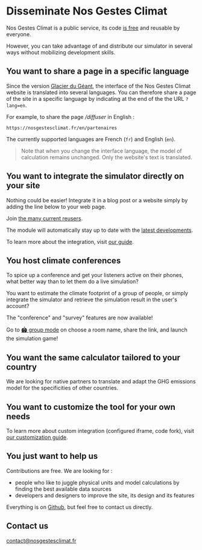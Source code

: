 # Disseminate Nos Gestes Climat

Nos Gestes Climat is a public service, its code <a href="/documentation">is free</a> and reusable by everyone.

However, you can take advantage of and distribute our simulator in several ways without mobilizing development skills.

## You want to share a page in a specific language

Since the version <a href="https://nosgestesclimat.fr/nouveautés/glacier-du-géant">Glacier du Géant</a>, the interface of the Nos Gestes Climat website is translated into several languages. You can therefore share a page of the site in a specific language by indicating at the end of the the URL `?lang=en`.

For example, to share the page _/diffuser_ in English :

`https://nosgestesclimat.fr/en/partenaires`

The currently supported languages are French (`fr`) and English (`en`).

> Note that when you change the interface language, the model of calculation remains unchanged. Only the website's text is translated.

## You want to integrate the simulator directly on your site

Nothing could be easier! Integrate it in a blog post or a website simply by adding the line below to your web page.

<script
  id="nosgestesclimat"
  src="https://nosgestesclimat.fr/iframe.js"
></script>

Join <a href="/ambassadeurs">the many current reusers</a>.

The module will automatically stay up to date with the <a href="/nouveautés">latest developments</a>.

To learn more about the integration, visit <a href="https://github.com/datagir/nosgestesclimat-site/blob/master/PERSONNALISATION.md">our guide</a>.

## You host climate conferences

To spice up a conference and get your listeners active on their phones, what better way than to let them do a live simulation?

You want to estimate the climate footprint of a group of people, or simply integrate the simulator and retrieve the simulation result in the user's account?

The "conference" and "survey" features are now available!

Go to <a href="sondages.nosgestesclimat.fr">🏟️ group mode</a> on choose a room name, share the link, and launch the simulation game!

## You want the same calculator tailored to your country

We are looking for native partners to translate and adapt the GHG emissions model for the specificities of other countries.

## You want to customize the tool for your own needs

To learn more about custom integration (configured iframe, code fork), visit <a href="https://github.com/datagir/nosgestesclimat-site/blob/master/PERSONNALISATION.md">our customization guide</a>.

## You just want to help us

Contributions are free. We are looking for :

- people who like to juggle physical units and model calculations by finding the best available data sources
- developers and designers to improve the site, its design and its features

Everything is on <a href="https://github.com/datagir/?q=nosgestesclimat&type=&language=&sort=">Github</a>, but feel free to contact us directly.

## Contact us

contact@nosgestesclimat.fr
